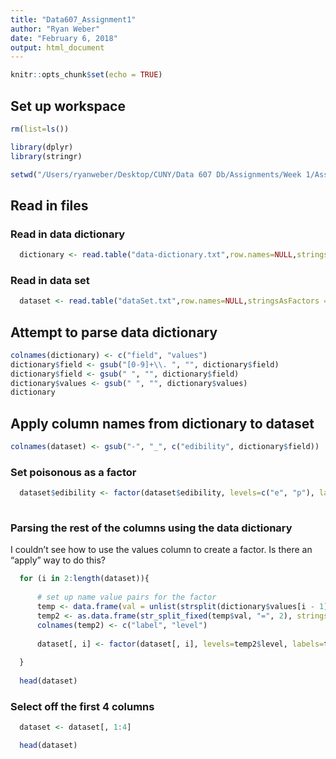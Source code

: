```yaml
---
title: "Data607_Assignment1"
author: "Ryan Weber"
date: "February 6, 2018"
output: html_document
---
```


```r
knitr::opts_chunk$set(echo = TRUE)
```

## Set up workspace
```r
rm(list=ls())

library(dplyr)
library(stringr)

setwd("/Users/ryanweber/Desktop/CUNY/Data 607 Db/Assignments/Week 1/Assignment1/Data607_Assignment1")
```

## Read in files

### Read in data dictionary

```r
  dictionary <- read.table("data-dictionary.txt",row.names=NULL,stringsAsFactors = FALSE, sep=":")
```

### Read in data set

```r
  dataset <- read.table("dataSet.txt",row.names=NULL,stringsAsFactors = FALSE, sep=",")
```

## Attempt to parse data dictionary

```r
colnames(dictionary) <- c("field", "values")
dictionary$field <- gsub("[0-9]+\\. ", "", dictionary$field)
dictionary$field <- gsub(" ", "", dictionary$field)
dictionary$values <- gsub(" ", "", dictionary$values)
dictionary
```

## Apply column names from dictionary to dataset
```r
colnames(dataset) <- gsub("-", "_", c("edibility", dictionary$field))
```

### Set poisonous as a factor
```r
  dataset$edibility <- factor(dataset$edibility, levels=c("e", "p"), labels=c("edible", "poisonous"))
  
```

### Parsing the rest of the columns using the data dictionary

I couldn't see how to use the values column to create a factor.  Is there an "apply" way to do this?

```r
  for (i in 2:length(dataset)){
    
      # set up name value pairs for the factor
      temp <- data.frame(val = unlist(strsplit(dictionary$values[i - 1], ",")), stringsAsFactors = FALSE)
      temp2 <- as.data.frame(str_split_fixed(temp$val, "=", 2), stringsAsFactors = FALSE)
      colnames(temp2) <- c("label", "level")
    
      dataset[, i] <- factor(dataset[, i], levels=temp2$level, labels=temp2$label)
 
  }
      
  head(dataset)

```

### Select off the first 4 columns

```r
  dataset <- dataset[, 1:4]

  head(dataset)

```


